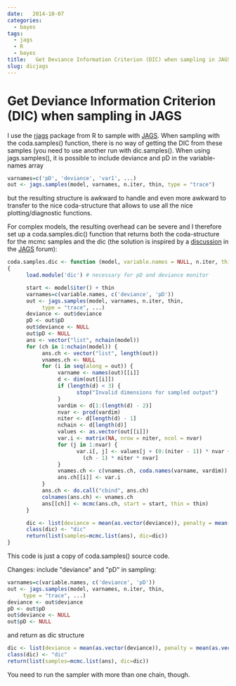 ```yaml
---
date:   2014-10-07
categories:   
  - bayes
tags:   
  - jags
  - R
  - bayes
title:   Get Deviance Information Criterion (DIC) when sampling in JAGS
slug: dicjags
---
```


Get Deviance Information Criterion (DIC) when sampling in JAGS
==============================================================

I use the
[rjags](http://cran.r-project.org/web/packages/rjags/index.html) package
from R to sample with [JAGS](http://mcmc-jags.sourceforge.net). When
sampling with the [coda.samples()]{.title-ref} function, there is no way
of getting the DIC from these samples (you need to use another run with
[dic.samples()]{.title-ref}. When using [jags.samples()]{.title-ref}, it
is possible to include [deviance]{.title-ref} and [pD]{.title-ref} in
the variable-names array

``` R
varnames=c('pD', 'deviance', 'var1', ...)
out <- jags.samples(model, varnames, n.iter, thin, type = "trace")
```

but the resulting structure is awkward to handle and even more awkward
to transfer to the nice [coda]{.title-ref}-structure that allows to use
all the nice plotting/diagnostic functions.

For complex models, the resulting overhead can be severe and I therefore
set up a [coda.samples.dic()]{.title-ref} function that returns both the
coda-structure for the mcmc samples and the dic (the solution is
inspired by a
[discussion](http://sourceforge.net/p/mcmc-jags/discussion/610037/thread/ea46dc43/)
in the [JAGS](http://mcmc-jags.sourceforge.net) forum):

``` R
coda.samples.dic <- function (model, variable.names = NULL, n.iter, thin = 1, ...) 
{
      load.module('dic') # necessary for pD and deviance monitor

      start <- model$iter() + thin
      varnames=c(variable.names, c('deviance', 'pD'))
      out <- jags.samples(model, varnames, n.iter, thin, 
           type = "trace", ...)
      deviance <- out$deviance
      pD <- out$pD
      out$deviance <- NULL
      out$pD <- NULL    
      ans <- vector("list", nchain(model))
      for (ch in 1:nchain(model)) {
           ans.ch <- vector("list", length(out))
           vnames.ch <- NULL
           for (i in seq(along = out)) {
                varname <- names(out)[[i]]
                d <- dim(out[[i]])
                if (length(d) < 3) {
                      stop("Invalid dimensions for sampled output")
                }
                vardim <- d[1:(length(d) - 2)]
                nvar <- prod(vardim)
                niter <- d[length(d) - 1]
                nchain <- d[length(d)]
                values <- as.vector(out[[i]])
                var.i <- matrix(NA, nrow = niter, ncol = nvar)
                for (j in 1:nvar) {
                      var.i[, j] <- values[j + (0:(niter - 1)) * nvar + 
                        (ch - 1) * niter * nvar]
                }
                vnames.ch <- c(vnames.ch, coda.names(varname, vardim))
                ans.ch[[i]] <- var.i
           }
           ans.ch <- do.call("cbind", ans.ch)
           colnames(ans.ch) <- vnames.ch
           ans[[ch]] <- mcmc(ans.ch, start = start, thin = thin)
      }

      dic <- list(deviance = mean(as.vector(deviance)), penalty = mean(as.vector(pD)), type = 'pD')
      class(dic) <- "dic"
      return(list(samples=mcmc.list(ans), dic=dic))
}
```

This code is just a copy of [coda.samples()]{.title-ref} source code.

Changes: include \"deviance\" and \"pD\" in sampling:

``` R
varnames=c(variable.names, c('deviance', 'pD'))
out <- jags.samples(model, varnames, n.iter, thin, 
     type = "trace", ...)
deviance <- out$deviance
pD <- out$pD
out$deviance <- NULL
out$pD <- NULL    
```

and return as [dic]{.title-ref} structure

``` R
dic <- list(deviance = mean(as.vector(deviance)), penalty = mean(as.vector(pD)), type = 'pD')
class(dic) <- "dic"
return(list(samples=mcmc.list(ans), dic=dic))
```

You need to run the sampler with more than one chain, though.
